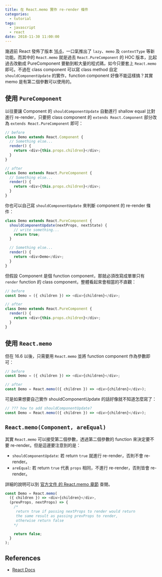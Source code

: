 ```yaml
---
title: 在 React.memo 實作 re-render 條件
categories:
  - tutorial
tags:
  - javascript
  - react
date: 2018-11-30 11:00:00
---
```


幾週前 React 發佈了版本 [16.6](https://reactjs.org/blog/2018/10/23/react-v-16-6.html)，一口氣推出了 `lazy`、`memo` 及 `contextType` 等新功能。而其中的 `React.memo` 就是過去 `React.PureComponent` 的 HOC 版本，比起過去改動成 PureComponent 要動到較大量的程式碼，如今只要套上 `React.memo` 即可。不過在 class component 可以寫 class method 自定 `shouldComponentUpdate` 的實作，function component 好像不能這樣搞？其實 memo 是有第二個參數可以使用的。

<!-- more -->

## 使用 `PureComponent`

以往要讓 Component 的 `shouldComponentUpdate` 自動進行 shallow equal 比對進行 re-render，只要把 class component 的 `extends React.Component` 部分改為 `extends React.PureComponent` 即可：

```js
// before
class Demo extends React.Component {
  // Something else...
  render() {
    return <div>{this.props.children}</div>;
  }
}

// after
class Demo extends React.PureComponent {
  // Something else...
  render() {
    return <div>{this.props.children}</div>;
  }
}
```

你也可以自己寫 `shouldComponentUpdate` 來判斷 component 的 re-render 條件：

```js
class Demo extends React.PureComponent {
  shouldComponentUpdate(nextProps, nextState) {
    // write something...
    return true;
  }

  // Something else...
  render() {
    return <div>Demo</div>;
  }
}
```

但假設 Component 是個 function component，那就必須改寫成單單只有 `render` function 的 class component，整體看起來會相當的不直觀：

```js
// before
const Demo = ({ children }) => <div>{children}</div>;

// after
class Demo extends React.PureComponent {
  render() {
    return <div>{this.props.children}</div>;
  }
}
```

## 使用 `React.memo`

但在 16.6 以後，只需要用 `React.memo` 並將 function component 作為參數即可：

```js
// before
const Demo = ({ children }) => <div>{children}</div>;

// after
const Demo = React.memo(({ children }) => <div>{children}</div>);
```

可是如果想要自己實作 shouldComponentUpdate 的話好像就不知道怎麼寫了：

```js
// ??? how to add shouldComponentUpdate?
const Demo = React.memo(({ children }) => <div>{children}</div>);
```

## `React.memo(Component, areEqual)`

其實 `React.memo` 可以接受第二個參數，透過第二個參數的 function 來決定要不要 re-render。但是這邊要注意到的是：

- `shouldComponentUpdate`: 若 return `true` 就進行 re-render，否則不會 re-render。
- `areEqual`: 若 return `true` 代表 `props` 相同，不進行 re-render，否則皆會 re-render。

詳細的說明可以到 [官方文件 的 React.memo 章節](https://reactjs.org/docs/react-api.html#reactmemo) 查閱。

```js
const Demo = React.memo(
  ({ children }) => <div>{children}</div>,
  (prevProps, nextProps) => {
    /*
     return true if passing nextProps to render would return
     the same result as passing prevProps to render,
     otherwise return false
    */

    return false;
  }
);
```

## References

- [React Docs](https://reactjs.org/docs/react-api.html#reactmemo)
